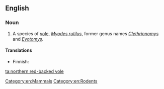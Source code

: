 ==English==
{{rfi}}
{{wikipedia|Northern Red-backed Vole}}
{{wikispecies}}

===Noun===
{{en-noun|head=[[northern]] [[red]]-[[backed]] [[vole]]}}

# A species of [[vole]], ''[[Myodes rutilus]]'', former genus names ''[[Clethrionomys]]'' and ''[[Evotomys]]''.

====Translations====
{{trans-top|''Myodes rutilus}}
* Finnish: {{t|fi|punamyyrä}}
{{trans-mid}}
{{trans-bottom}}

[[Category:en:Mammals]]
[[Category:en:Rodents]]

[[ta:northern red-backed vole]]